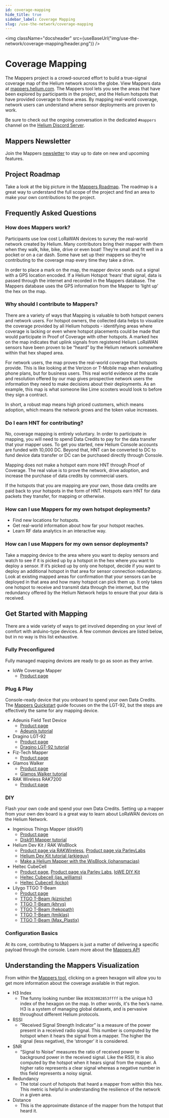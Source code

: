 ```yaml
---
id: coverage-mapping
hide_title: true
sidebar_label: Coverage Mapping
slug: /use-the-network/coverage-mapping
---
```



<img className="docsheader" src={useBaseUrl("img/use-the-network/coverage-mapping/header.png")} />

# Coverage Mapping
The Mappers project is a crowd-sourced effort to build a true-signal coverage map of the Helium network across the globe.
View Mappers data at [mappers.helium.com](https://mappers.helium.com/). The Mappers tool lets you see the areas that have been explored by participants in the project, and the Helium hotspots that have provided coverage to those areas. By mapping real-world coverage, network users can understand where sensor deployments are proven to work.

Be sure to check out the ongoing conversation in the dedicated `#mappers` channel on the [Helium Discord Server](https://discord.gg/helium).

## Mappers Newsletter
Join the Mappers [newsletter](https://www.helium.com/mappers) to stay up to date on new and upcoming features.

## Project Roadmap
Take a look at the big picture in the [Mappers Roadmap](/use-the-network/coverage-mapping/mappers-roadmap). The roadmap is a great way to understand the full scope of the project and find an area to make your own contributions to the project.

## Frequently Asked Questions

### How does Mappers work?
Participants use low cost LoRaWAN devices to survey the real-world network created by Helium. Many contributors bring their mapper with them when they walk, hike, bike, drive or even boat! They’re small and fit well in a pocket or on a car dash. Some have set up their mappers so they’re contributing to the coverage map every time they take a drive.

In order to place a mark on the map, the mapper device sends out a signal with a GPS location encoded. If a Helium Hotspot ‘hears’ that signal, data is passed through the internet and recorded in the Mappers database. The Mappers database uses the GPS information from the Mapper to ‘light up’ the hex on the map.

### Why should I contribute to Mappers?
There are a variety of ways that Mapping is valuable to both hotspot owners and network users.
For hotspot owners, the collected data helps to visualize the coverage provided by all Helium hotspots - identifying areas where coverage is lacking or even where hotspot placements could be made that would participate in Proof of Coverage with other hotspots. A marked hex on the map indicates that uplink signals from registered Helium LoRaWAN sensors have been proven to be “heard” by the Helium network somewhere within that hex shaped area.

For network users, the map proves the real-world coverage that hotspots provide. This is like looking at the Verizon or T-Mobile map when evaluating phone plans, but for business users. This real world evidence at the scale and resolution offered by our map gives prospective network users the information they need to make decisions about their deployments.
As an example, this map is what someone like Lime scooters would look to before they sign a contract. 

In short, a robust map means high priced customers, which means adoption, which means the network grows and the token value increases.

### Do I earn HNT for contributing?
No, coverage mapping is entirely voluntary. In order to participate in mapping, you will need to spend Data Credits to pay for the data transfer that your mapper uses. To get you started, new Helium Console accounts are funded with 10,000 DC. Beyond that, HNT can be converted to DC to fund device data transfer or DC can be purchased directly through Console. 

Mapping does not make a hotspot earn more HNT through Proof of Coverage.
The real value is to prove the network, drive adoption, and increase the purchase of data credits by commercial users.

If the hotspots that you are mapping are your own, those data credits are paid back to your hotspots in the form of HNT. Hotspots earn HNT for data packets they transfer, for mapping or otherwise.

### How can I use Mappers for my own hotspot deployments?
* Find new locations for hotspots.
* Get real-world information about how far your hotspot reaches.
* Learn RF data analytics in an interactive way.

### How can I use Mappers for my own sensor deployments?
Take a mapping device to the area where you want to deploy sensors and watch to see if it is picked up by a hotspot in the hex where you want to deploy a sensor. If it’s picked up by only one hotspot, decide if you want to deploy an additional hotspot in that area for sensor connection redundancy. Look at existing mapped areas for confirmation that your sensors can be deployed in that area and how many hotspot can pick them up. It only takes one hotspot to receive and transmit data through the internet, but the redundancy offered by the Helium Network helps to ensure that your data is received.

## Get Started with Mapping
There are a wide variety of ways to get involved depending on your level of comfort with arduino-type devices. A few common devices are listed below, but in no way is this list exhaustive.

### Fully Preconfigured
Fully managed mapping devices are ready to go as soon as they arrive.
* IoWe Coverage Mapper
    * [Product page](https://www.internetofwe.net/product-page/helium-coverage-mapper)

### Plug & Play
Console-ready device that you onboard to spend your own Data Credits.
The [Mappers Quickstart](/use-the-network/coverage-mapping/mappers-quickstart) guide focuses on the the LGT-92, but the steps are effectively the same for any mapping device.
* Adeunis Field Test Device
    * [Product page](https://www.adeunis.com/en/produit/ftd-network-tester/)
    * [Adeunis tutorial](/use-the-network/coverage-mapping/adeunis-mapper)
* Dragino LGT-92
    * [Product page](https://www.dragino.com/products/lora-lorawan-end-node/item/142-lgt-92.html)
    * [Dragino LGT-92 tutorial](/use-the-network/coverage-mapping/mappers-quickstart)
* Fiz-Tech Mapper
    * [Product page](https://fiz-tech.net/search?type=tag&q=Mapper)
* Glamos Walker
    * [Product page](https://glamos.eu/product/walker/)
    * [Glamos Walker tutorial](https://glamos.eu/manual/)
* RAK Wireless RAK7200 
    * [Product page](https://store.rakwireless.com/products/rak7200-lpwan-tracker?variant=29669491867693)

### DIY
Flash your own code and spend your own Data Credits. Setting up a mapper from your own dev board is a great way to learn about LoRaWAN devices on the Helium Network.
* Ingenious Things Mapper (disk91)
    * [Product page](https://shop.ingeniousthings.fr/products/helium-lorawan-field-tester-and-mapper-kit)
    * [Disk91 Mapper tutorial](https://www.disk91.com/2021/technology/lora/low-cost-lorawan-field-tester/)
* Helium Dev Kit / RAK WisBlock 
    * [Product page via RAKWireless](https://store.rakwireless.com/products/helium-developer-kit), [Product page via ParleyLabs](https://shop.parleylabs.com/collections/iot-developers-products/products/helium-wisblock-connected-kit)
    * [Helium Dev Kit tutorial (arkieguy)](https://github.com/arkieguy/RAK4631-Helium-Mapper)
    * [Make a Helium Mapper with the WisBlock (johansmacias)](https://news.rakwireless.com/make-a-helium-mapper-with-the-wisblock/)
* Heltec CubeCell
    * [Product page](https://heltec.org/project/htcc-ab02s/), [Product page via Parley Labs](https://shop.parleylabs.com/collections/iot-developers-products/products/cubecell-gps-6502-by-heltec-htcc-ab02s), [IoWE DIY Kit](https://www.internetofwe.net/product-page/diy-coverage-mapper-kit-us915)
    * [Heltec Cubecell (jas_williams)](https://github.com/jas-williams/CubeCell-Helium-Mapper)
    * [Heltec Cubecell (kicko)](https://github.com/hkicko/CubeCell-GPS-Helium-Mapper)
* Lilygo TTGO T-Beam
    * [Product page](http://www.lilygo.cn/prod_view.aspx?TypeId=50060&Id=1317&FId=t3:50060:3)
    * [TTGO T-Beam (kizniche)](https://github.com/kizniche/ttgo-tbeam-ttn-tracker)
    * [TTGO T-Beam (khrys)](https://github.com/khrys63/helium-mapper-tbeam)
    * [TTGO T-Beam (hekopath)](https://github.com/hekopath/ttgo-rev1-helium)
    * [TTGO T-Beam (tmiklas)](https://github.com/tmiklas/tbeam-helium-mapper)
    * [TTGO T-Beam (Max_Plastix)](https://github.com/Max-Plastix/tbeam-helium-mapper)

### Configuration Basics
At its core, contributing to Mappers is just a matter of delivering a specific payload through the console. Learn more about the [Mappers API](/use-the-network/coverage-mapping/mappers-api)

## Understanding the Mappers Visualization
From within the [Mappers tool](http://mappers.helium.com), clicking on a green hexagon will allow you to get more information about the coverage available in that region.
* H3 Index
    * The funny looking number like `89283082853ffff` is the unique h3 index of the hexagon on the map. In other words, it's the hex’s name. H3 is a system of managing global datasets, and is pervasive throughout different Helium protocols.
* RSSI
    * “Received Signal Strength Indicator” is a measure of the power present in a received radio signal. This number is computed by the hotspot when it hears the signal from a mapper. The higher the signal (less negative), the ‘stronger’ it is considered.
* SNR
    * “Signal to Noise” measures the ratio of received power to background power in the received signal. Like the RSSI, it is also computed by the hotspot when it hears signal from the mapper. A higher ratio represents a clear signal whereas a negative number in this field represents a noisy signal.
* Redundancy
    * The total count of hotspots that heard a mapper from within this hex. This metric is helpful in understanding the resilience of the network in a given area.
* Distance
    * This is the approximate distance of the mapper from the hotspot that heard it.
